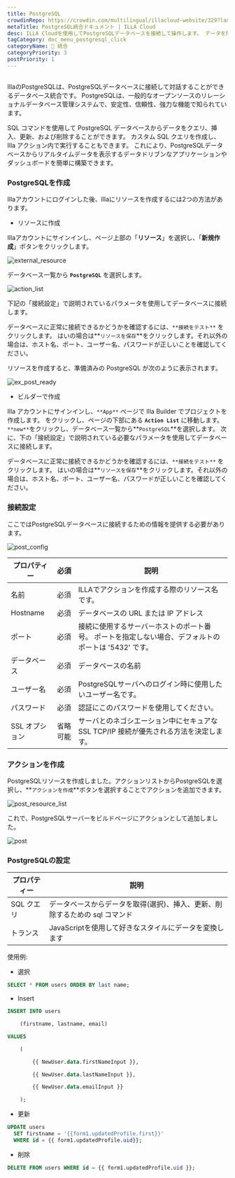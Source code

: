 ```yaml
---
title: PostgreSQL
crowdinRepo: https://crowdin.com/multilingual/illacloud-website/329?languages=ja&filter=basic&value=0
metaTitle: PostgreSQL統合ドキュメント | ILLA Cloud
desc: ILLA Cloudを使用してPostgreSQLデータベースを接続して操作します。 データを照会、操作、および視覚化できるアプリを作成します。 データワークフローの自動化と最適化。
tagCategory: doc_menu_postgresql_click
categoryName: 🔨 統合
categoryPriority: 3
postPriority: 1
---
```


## <h2 hidden>PostgreSQLとは?</h2>

IllaのPostgreSQLは、PostgreSQLデータベースに接続して対話することができるデータベース統合です。 PostgreSQLは、一般的なオープンソースのリレーショナルデータベース管理システムで、安定性、信頼性、強力な機能で知られています。

SQL コマンドを使用して PostgreSQL データベースからデータをクエリ、挿入、更新、および削除することができます。 カスタム SQL クエリを作成し、Illa アクション内で実行することもできます。 これにより、PostgreSQLデータベースからリアルタイムデータを表示するデータドリブンなアプリケーションやダッシュボードを簡単に構築できます。

### PostgreSQLを作成

Illaアカウントにログインした後、Illaにリソースを作成するには2つの方法があります。

-   リソースに作成

Illaアカウントにサインインし、ページ上部の「**リソース**」を選択し、「**新規作成**」ボタンをクリックします。

![external_resource](https://cdn.illacloud.com/official-website/img/docs/external_resource.png)

データベース一覧から **`PostgreSQL`** を選択します。

![action_list](https://cdn.illacloud.com/official-website/img/docs/action_list.png)

下記の「接続設定」で説明されているパラメータを使用してデータベースに接続します。

データベースに正常に接続できるかどうかを確認するには、`**接続をテスト**` をクリックします。 はいの場合は**`リソースを保存`**をクリックします。それ以外の場合は、ホスト名、ポート、ユーザー名、パスワードが正しいことを確認してください。

リソースを作成すると、準備済みの PostgreSQL が次のように表示されます。

![ex_post_ready](https://cdn.illacloud.com/official-website/img/docs/ex_post_ready.png)

-   ビルダーで作成

Illa アカウントにサインインし、`**App**` ページで Illa Builder でプロジェクトを作成します。 をクリックし、ページの下部にある **`Action List`** に移動します。 `**new**`をクリックし、データベース一覧から**`PostgreSQL`**を選択します。 次に、下の「接続設定」で説明されている必要なパラメータを使用してデータベースに接続します。

データベースに正常に接続できるかどうかを確認するには、`**接続をテスト**` をクリックします。 はいの場合は**`リソースを保存`**をクリックします。それ以外の場合は、ホスト名、ポート、ユーザー名、パスワードが正しいことを確認してください。

### 接続設定

ここではPostgreSQLデータベースに接続するための情報を提供する必要があります。

![post_config](https://cdn.illacloud.com/official-website/img/docs/post_config.png)

| プロパティー      | 必須   | 説明                                                                                                        |
| ----------- | ---- | --------------------------------------------------------------------------------------------------------- |
| 名前          | 必須   | ILLAでアクションを作成する際のリソース名です。                                                                                 |
| Hostname    | 必須   | データベースの URL または IP アドレス                                                                                   |
| ポート         | 必須   | 接続に使用するサーバーホストのポート番号。 ポートを指定しない場合、デフォルトのポートは '5432' です。                                                   |
| データベース      | 必須   | データベースの名前                                                                                                 |
| ユーザー名       | 必須   | PostgreSQLサーバへのログイン時に使用したいユーザー名です。                                                                        |
| パスワード       | 必須   | 認証にこのパスワードを使用してください。                                                                                      |
| SSL オプション   | 省略可能 | サーバとのネゴシエーション中にセキュアな SSL TCP/IP 接続が優先される方法を決定します。                                                         |

### アクションを作成

PostgreSQLリソースを作成しました。アクションリストからPostgreSQLを選択し、**`アクションを作成`**ボタンを選択することでアクションを追加できます。

![post_resource_list](https://cdn.illacloud.com/official-website/img/docs/post_resource_list.png)

これで、PostgreSQLサーバーをビルドページにアクションとして追加しました。

![post](https://cdn.illacloud.com/official-website/img/docs/post.png)

### PostgreSQLの設定

| プロパティー    | 説明                                                               |
| --------- | ---------------------------------------------------------------- |
| SQL クエリ   | データベースからデータを取得(選択)、挿入、更新、削除するための sql コマンド                        |
| トランス      | JavaScriptを使用して好きなスタイルにデータを変換します                                 |

使用例:

-   選択

```sql
SELECT * FROM users ORDER BY last name;
```

-   Insert

```sql
INSERT INTO users

	(firstname, lastname, email)

VALUES

	(

		{{ NewUser.data.firstNameInput }},

		{{ NewUser.data.lastNameInput }},

		{{ NewUser.data.emailInput }}

	);
```

-   更新

```sql
UPDATE users
  SET firstname = '{{form1.updatedProfile.first}}'
  WHERE id = {{ form1.updatedProfile.uid}};
```

-   削除

```sql
DELETE FROM users WHERE id = {{ form1.updatedProfile.uid }};
```
